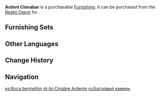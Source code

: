 {{Furnishing Infobox
|id             = 372223
|image          = Item Ardent Cinnabar.png
|category       = Landform
|subcategory    = Rock
|quality        = 3
|adeptal_energy = 20
|load           = 35
|reduced_load   = 24
|description    = These rugged, reddish-brown stones are often used to decorate courtyards.<br />The name "Ardent Cinnabar" may come from a children's song. That song states that these rocks come from hills filled with red leaves. The crimson leaves would be swept away by the rainwater and would seep into stones over time, thus giving these stones their unique color. Some have searched for this land that the children sang of, but they have mostly returned empty-handed.
|source1        = [[Realm Depot]]
}}
'''Ardent Cinnabar''' is a purchasable [[Furnishing]]. It can be purchased from the [[Realm Depot]] for {{Item|Realm Currency|30|x=80}}.

==Furnishing Sets==
{{Craft Usage}}

==Other Languages==
{{Other Languages
|default_hidden = 1
|en      = Ardent Cinnabar
|zhs     = 朱殷石
|zhs_rm  = Zhūyīnshí
|zht     = 朱殷石
|zht_rm  = Zhūyīnshí
|ja      = 朱殷石
|ja_rm   = Shuanseki{{Assumed}}
|ko      = 주안석
|ko_rm   = Juanseok
|es      = Roca bermellón
|fr      = Cinabre ardent
|ru      = Багровый камень
|th      = หินโลหิตกระด้าง
|th_rm   = 
|vi      = Đá Chu Ân
|de      = Feuriger Zinnober
|id      = Sinabar yang Menyala-Nyala
|pt      = Cinabre Ardente
|tr      = Sıcak Sülüğen
|it      = Rosso vermiglio
}}

==Change History==
{{Change History|2.2}}

==Navigation==
{{Furnishing Navbox|exterior}}

[[es:Roca bermellón]]
[[pt-br:Cinabre Ardente]]
[[ru:Багровый камень]]